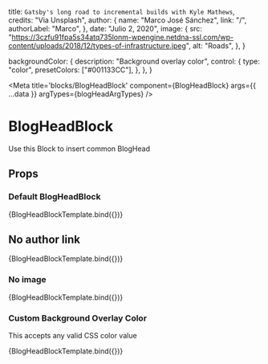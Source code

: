 
  title: `Gatsby's long road to incremental builds with Kyle Mathews`,
  credits: "Via Unsplash",
  author: {
    name: "Marco José Sánchez",
    link: "/",
    authorLabel: "Marco",
  },
  date: "Julio 2, 2020",
  image: {
    src:
      "https://3czfu91fpa5s34atq735lonm-wpengine.netdna-ssl.com/wp-content/uploads/2018/12/types-of-infrastructure.jpeg",
    alt: "Roads",
  },
}

  backgroundColor: {
    description: "Background overlay color",
    control: {
      type: "color",
      presetColors: ["#001133CC"],
    },
  },
}

<Meta
  title='blocks/BlogHeadBlock'
  component={BlogHeadBlock}
  args={{ ...data }}
  argTypes={blogHeadArgTypes}
/>

# BlogHeadBlock

Use this Block to insert common BlogHead

## Props

<ArgsTable of={BlogHeadBlock} />


### Default BlogHeadBlock

<Canvas>
  <Story name='Default'>{BlogHeadBlockTemplate.bind({})}</Story>
</Canvas>

## No author link

<Canvas>
  <Story
    name='No author link'
    args={{ ...data, author: { name: "Marco José Sánchez" } }}
    argTypes={blogHeadArgTypes}
  >
    {BlogHeadBlockTemplate.bind({})}
  </Story>
</Canvas>

### No image

<Canvas>
  <Story
    name='No image'
    args={{ ...data, image: undefined, credits: undefined }}
    argTypes={blogHeadArgTypes}
  >
    {BlogHeadBlockTemplate.bind({})}
  </Story>
</Canvas>

### Custom Background Overlay Color

This accepts any valid CSS color value

<Canvas>
  <Story
    name='Custom Background Overlay Color'
    args={{
      ...data,
      image: undefined,
      credits: undefined,
      backgroundColor: "#001133CC",
    }}
    argTypes={blogHeadArgTypes}
  >
    {BlogHeadBlockTemplate.bind({})}
  </Story>
</Canvas>
